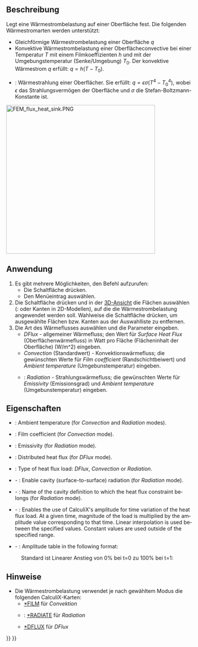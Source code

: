 <languages/>

{{Docnav/de
|[[FEM_ConstraintInitialTemperature/de|RandbedingungStarttemperatur]]
|[[FEM_ConstraintTemperature/de| RandbedingungTemperatur]]
|[[FEM_Workbench/de|FEM]]
|IconL=FEM_ConstraintInitialTemperature.svg
|IconR=FEM_ConstraintTemperature.svg
|IconC=Workbench_FEM.svg
}}

{{GuiCommandContainer|
{{GuiCommand/de
|Name=FEM ConstraintHeatflux
|Name/de=FEM RandbedingungWärmestrom
|MenuLocation=Modell → Thermische Randbedingungen und Belastungen → Wärmestrombelastung
|Workbenches=[[FEM_Workbench/de|FEM]]
|SeeAlso=[[FEM_tutorial/de|FEM-Anleitung]]
}}
{{GuiCommandFemInfo/de
|Solvers=CalculiX, Elmer
}}
}}

<span id="Description"></span>
==Beschreibung==

Legt eine Wärmestrombelastung auf einer Oberfläche fest. Die folgenden Wärmestromarten werden unterstützt:
* Gleichförmige Wärmestrombelastung einer Oberfläche <math>q</math>
* Konvektive Wärmestrombelastung einer Oberflächeconvective bei einer Temperatur <math>T</math> mit einem Filmkoeffizienten <math>h</math> und mit der Umgebungstemperatur (Senke/Umgebung) <math>T_{0}</math>. Der konvektive Wärmestrom <math>q</math> erfüllt: <math>q=h(T-T_{0})</math>.
* {{Version/de|1.0}}: Wärmestrahlung einer Oberflächer. Sie erfüllt: <math>q=\epsilon \sigma(T^{4}-T_{0}^{4})</math>,  wobei <math>\epsilon</math> das Strahlungsvermögen der Oberfläche und <math>\sigma</math> die Stefan-Boltzmann-Konstante ist.

[[Image:FEM_flux_heat_sink.PNG|400px]]
{{Caption|Kühlkörper mit Konvektioswärmestrombelastung auf den Flächen, die der Umgebungsluft ausgesetzt sind}}

<span id="Usage"></span>
==Anwendung==

# Es gibt mehrere Möglichkeiten, den Befehl aufzurufen:
#* Die Schaltfläche {{Button|[[Image:FEM_ConstraintHeatflux.svg|16px]] [[FEM_ConstraintHeatflux/de|Wärmestrombelastung]]}} drücken.
#* Den Menüeintrag {{MenuCommand|Modell → Thermische Randbedingungen und Belastungen → [[Image:FEM_ConstraintHeatflux.svg|16px]] Wärmestrombelastung}} auswählen.
# Die Schaltfläche {{Button|Hinzufügen}} drücken und in der [[3D_View/de|3D-Ansicht]] die Flächen auswählen ({{Version/de|1.1}}: oder Kanten in 2D-Modellen), auf die die Wärmestrombelastung angewendet werden soll. Wahlweise die Schaltfläche {{Button|Entfernen}} drücken, um ausgewählte Flächen bzw. Kanten aus der Auswahlliste zu entfernen.
# Die Art des Wärmeflusses auswählen und die Parameter eingeben.
#* ''DFlux'' - allgemeiner Wärmefluss; den Wert für ''Surface Heat Flux'' (Oberflächenwärmefluss) in Watt pro Fläche (Flächeninhalt der Oberfläche) (W/m^2) eingeben.
#* ''Convection'' (Standardwert) - Konvektionswärmefluss; die gewünschten Werte für ''Film coefficient'' (Randschichtbeiwert) und ''Ambient temperature'' (Umgebunstemperatur) eingeben.
#* {{Version/de|1.0}}: ''Radiation'' - Strahlungswärmefluss; die gewünschten Werte für ''Emissivity'' (Emissionsgrad) und ''Ambient temperature'' (Umgebunstemperatur) eingeben.

<span id="Properties"></span>
==Eigenschaften==

<div lang="en" dir="ltr" class="mw-content-ltr">
* {{PropertyData|Ambient Temp}}: Ambient temperature (for ''Convection'' and ''Radiation'' modes).
* {{PropertyData|Film Coef}}: Film coefficient (for ''Convection'' mode).
* {{PropertyData|Emissivity}}: Emissivity (for ''Radiation'' mode).
* {{PropertyData|DFlux}}: Distributed heat flux (for ''DFlux'' mode).
* {{PropertyData|Constraint Type}}: Type of heat flux load: ''DFlux'', ''Convection'' or ''Radiation''.
* {{PropertyData|Cavity Radiation}} - {{Version|1.1}}: Enable cavity (surface-to-surface) radiation (for ''Radiation'' mode).
* {{PropertyData|Cavity Name}} - {{Version|1.1}}: Name of the cavity definition to which the heat flux constraint belongs (for ''Radiation'' mode).
* {{PropertyData|Enable Amplitude}} - {{Version|1.1}}: Enables the use of CalculiX's amplitude for time variation of the heat flux load. At a given time, magnitude of the load is multiplied by the amplitude value corresponding to that time. Linear interpolation is used between the specified values. Constant values are used outside of the specified range.
* {{PropertyData|Amplitude Values}} - {{Version|1.1}}: Amplitude table in the following format:
</div>

: {{Code|lang=text|code=
time_1, amplitude_value_1
...
}}

: Standard ist Linearer Anstieg von 0% bei t=0 zu 100% bei t=1:

: {{Code|lang=text|code=
0, 0
1, 1
}}

<span id="Notes"></span>
==Hinweise==

* Die Wärmestrombelastung verwendet je nach gewähltem Modus die folgenden CalculiX-Karten:
** [http://web.mit.edu/calculix_v2.7/CalculiX/ccx_2.7/doc/ccx/node203.html *FILM] für ''Convektion''
** {{Version/de|1.0}}: [http://web.mit.edu/calculix_v2.7/CalculiX/ccx_2.7/doc/ccx/node234.html *RADIATE] für ''Radiation''
** [http://web.mit.edu/calculix_v2.7/CalculiX/ccx_2.7/doc/ccx/node188.html *DFLUX] für ''DFlux''


{{Docnav/de
|[[FEM_ConstraintInitialTemperature/de|RandbedingungStarttemperatur]]
|[[FEM_ConstraintTemperature/de| RandbedingungTemperatur]]
|[[FEM_Workbench/de|FEM]]
|IconL=FEM_ConstraintInitialTemperature.svg
|IconR=FEM_ConstraintTemperature.svg
|IconC=Workbench_FEM.svg
}}

{{FEM Tools navi{{#translation:}}}}
{{Userdocnavi{{#translation:}}}}